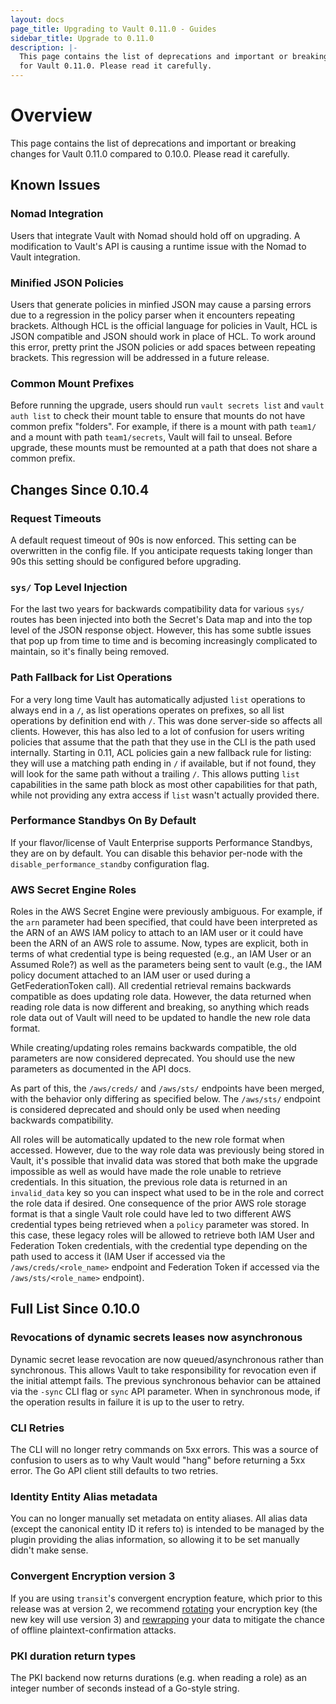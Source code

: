 ```yaml
---
layout: docs
page_title: Upgrading to Vault 0.11.0 - Guides
sidebar_title: Upgrade to 0.11.0
description: |-
  This page contains the list of deprecations and important or breaking changes
  for Vault 0.11.0. Please read it carefully.
---
```


# Overview

This page contains the list of deprecations and important or breaking changes
for Vault 0.11.0 compared to 0.10.0. Please read it carefully.

## Known Issues

### Nomad Integration

Users that integrate Vault with Nomad should hold off on upgrading. A modification to
Vault's API is causing a runtime issue with the Nomad to Vault integration.

### Minified JSON Policies

Users that generate policies in minfied JSON may cause a parsing errors due to
a regression in the policy parser when it encounters repeating brackets. Although
HCL is the official language for policies in Vault, HCL is JSON compatible and JSON
should work in place of HCL. To work around this error, pretty print the JSON policies
or add spaces between repeating brackets. This regression will be addressed in
a future release.

### Common Mount Prefixes

Before running the upgrade, users should run `vault secrets list` and `vault auth list`
to check their mount table to ensure that mounts do not have common prefix "folders".
For example, if there is a mount with path `team1/` and a mount with path `team1/secrets`,
Vault will fail to unseal. Before upgrade, these mounts must be remounted at a path that
does not share a common prefix.

## Changes Since 0.10.4

### Request Timeouts

A default request timeout of 90s is now enforced. This setting can be
overwritten in the config file. If you anticipate requests taking longer than
90s this setting should be configured before upgrading.

### `sys/` Top Level Injection

For the last two years for backwards compatibility data for various `sys/`
routes has been injected into both the Secret's Data map and into the top level
of the JSON response object. However, this has some subtle issues that pop up
from time to time and is becoming increasingly complicated to maintain, so it's
finally being removed.

### Path Fallback for List Operations

For a very long time Vault has automatically adjusted `list` operations to
always end in a `/`, as list operations operates on prefixes, so all list
operations by definition end with `/`. This was done server-side so affects all
clients. However, this has also led to a lot of confusion for users writing
policies that assume that the path that they use in the CLI is the path used
internally. Starting in 0.11, ACL policies gain a new fallback rule for
listing: they will use a matching path ending in `/` if available, but if not
found, they will look for the same path without a trailing `/`. This allows
putting `list` capabilities in the same path block as most other capabilities
for that path, while not providing any extra access if `list` wasn't actually
provided there.

### Performance Standbys On By Default

If your flavor/license of Vault Enterprise supports Performance Standbys, they
are on by default. You can disable this behavior per-node with the
`disable_performance_standby` configuration flag.

### AWS Secret Engine Roles

Roles in the AWS Secret Engine were previously ambiguous. For example, if the
`arn` parameter had been specified, that could have been interpreted as the ARN
of an AWS IAM policy to attach to an IAM user or it could have been the ARN of
an AWS role to assume. Now, types are explicit, both in terms of what
credential type is being requested (e.g., an IAM User or an Assumed Role?) as
well as the parameters being sent to vault (e.g., the IAM policy document
attached to an IAM user or used during a GetFederationToken call). All
credential retrieval remains backwards compatible as does updating role data.
However, the data returned when reading role data is now different and
breaking, so anything which reads role data out of Vault will need to be
updated to handle the new role data format.

While creating/updating roles remains backwards compatible, the old parameters
are now considered deprecated. You should use the new parameters as documented
in the API docs.

As part of this, the `/aws/creds/` and `/aws/sts/` endpoints have been merged,
with the behavior only differing as specified below. The `/aws/sts/` endpoint
is considered deprecated and should only be used when needing backwards
compatibility.

All roles will be automatically updated to the new role format when accessed.
However, due to the way role data was previously being stored in Vault, it's
possible that invalid data was stored that both make the upgrade impossible as
well as would have made the role unable to retrieve credentials. In this
situation, the previous role data is returned in an `invalid_data` key so you
can inspect what used to be in the role and correct the role data if desired.
One consequence of the prior AWS role storage format is that a single Vault
role could have led to two different AWS credential types being retrieved when
a `policy` parameter was stored. In this case, these legacy roles will be
allowed to retrieve both IAM User and Federation Token credentials, with the
credential type depending on the path used to access it (IAM User if accessed
via the `/aws/creds/<role_name>` endpoint and Federation Token if accessed via
the `/aws/sts/<role_name>` endpoint).

## Full List Since 0.10.0

### Revocations of dynamic secrets leases now asynchronous

Dynamic secret lease revocation are now queued/asynchronous rather
than synchronous. This allows Vault to take responsibility for revocation
even if the initial attempt fails. The previous synchronous behavior can be
attained via the `-sync` CLI flag or `sync` API parameter. When in
synchronous mode, if the operation results in failure it is up to the user
to retry.

### CLI Retries

The CLI will no longer retry commands on 5xx errors. This was a
source of confusion to users as to why Vault would "hang" before returning a
5xx error. The Go API client still defaults to two retries.

### Identity Entity Alias metadata

You can no longer manually set metadata on
entity aliases. All alias data (except the canonical entity ID it refers to)
is intended to be managed by the plugin providing the alias information, so
allowing it to be set manually didn't make sense.

### Convergent Encryption version 3

If you are using `transit`'s convergent encryption feature, which prior to this
release was at version 2, we recommend
[rotating](/api/secret/transit#rotate-key)
your encryption key (the new key will use version 3) and
[rewrapping](/api/secret/transit#rewrap-data)
your data to mitigate the chance of offline plaintext-confirmation attacks.

### PKI duration return types

The PKI backend now returns durations (e.g. when reading a role) as an integer
number of seconds instead of a Go-style string.
